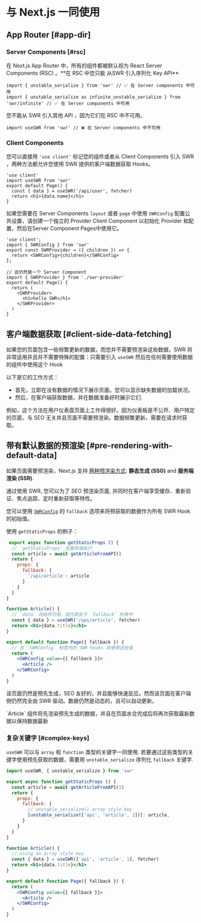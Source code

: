 
# 与 Next.js 一同使用

## App Router [#app-dir]

### Server Components [#rsc]

<Callout type="default" emoji="✅">
   在 Next.js App Router 中，所有的组件都被默认视为 React Server Components (RSC) 。**在 RSC 中您只能 从SWR 引入序列化 Key API**
</Callout>

```tsx filename="app/page.tsx" copy
import { unstable_serialize } from 'swr' // ✅ 在 Server components 中可用
import { unstable_serialize as infinite_unstable_serialize } from 'swr/infinite' // ✅ 在 Server components 中可用
```

<Callout type="error">
   您不能从 SWR 引入其他 API ，因为它们在 RSC 中不可用。
</Callout>

```tsx filename="app/page.tsx" highlight={1}
import useSWR from 'swr' // ❌ 在 Server components 中不可用
```

### Client Components

您可以直接用 `'use client'` 标记您的组件或者从 Client Components 引入 SWR ，两种方法都允许您使用 SWR 提供的客户端数据获取 Hooks。

```tsx filename="app/page.tsx" highlight={1} copy
'use client'
import useSWR from 'swr'
export default Page() {
  const { data } = useSWR('/api/user', fetcher)
  return <h1>{data.name}</h1>
}
```

如果您需要在 Server Components `layout` 或者 `page` 中使用 `SWRConfig` 配置公共设置，请创建一个独立的 Provider Client Component 以初始化 Provider 和配置，然后在Server Component Pages中使用它。

```tsx filename="app/swr-provider.tsx" copy
'use client';
import { SWRConfig } from 'swr'
export const SWRProvider = ({ children }) => {
  return <SWRConfig>{children}</SWRConfig>
};
```

```tsx filename="app/page.tsx" copy
// 这仍然是一个 Server Component
import { SWRProvider } from './swr-provider'
export default Page() {
  return (
    <SWRProvider>
      <h1>hello SWR</h1>
    </SWRProvider>
  )
}
```


## 客户端数据获取 [#client-side-data-fetching]

如果您的页面包含一些频繁更新的数据，而您并不需要预渲染这些数据，SWR 将非常适用并且并不需要特殊的配置：只需要引入 `useSWR` 然后在任何需要使用数据的组件中使用这个 Hook

以下是它的工作方式：

- 首先，立即在没有数据的情况下展示页面。您可以显示缺失数据的加载状况。
- 然后，在客户端获取数据，并在数据准备好时展示它们.

例如，这个方法在用户仪表盘页面上工作得很好。因为仪表板是不公开、用户特定的页面，与 SEO 无关并且页面不需要预渲染。数据频繁更新，需要在请求时获取。

## 带有默认数据的预渲染 [#pre-rendering-with-default-data]

如果页面需要预渲染，Next.js 支持 [两种预渲染方式](https://nextjs.org/docs/basic-features/data-fetching):
**静态生成 (SSG)** and **服务端渲染 (SSR)**.

通过使用 SWR, 您可以为了 SEO 预渲染页面, 并同时在客户端享受缓存、重新验证、焦点追踪、定时重新获取等特性。

您可以使用 [`SWRConfig`](/docs/global-configuration) 的 `fallback` 选项来将预获取的数据作为所有 SWR Hook 的初始值。

使用 `getStaticProps` 的例子：
```jsx
 export async function getStaticProps () {
  // `getStaticProps` 在服务端执行
  const article = await getArticleFromAPI()
  return {
    props: {
      fallback: {
        '/api/article': article
      }
    }
  }
}

function Article() {
  // `data` 将始终可用，因为其处于 `fallback` 列表中
  const { data } = useSWR('/api/article', fetcher)
  return <h1>{data.title}</h1>
}

export default function Page({ fallback }) {
  // 在 `SWRConfig` 标签内的 SWR hooks 将使用这些值
  return (
    <SWRConfig value={{ fallback }}>
      <Article />
    </SWRConfig>
  )
}
```

该页面仍然是预先生成，SEO 友好的，并且能够快速反应。然而该页面在客户端侧仍然完全由 SWR 驱动。数据仍然是动态的，且可以自动更新。

<Callout emoji="💡">
  `Article` 组件将先渲染预先生成的数据，并且在页面水合完成后将再次获取最新数据以保持数据最新
</Callout>

### 复杂关键字 [#complex-keys]

`useSWR` 可以与 `array` 和 `function` 类型的关键字一同使用. 若要通过这些类型的关键字使用预先获取的数据，需要用 `unstable_serialize` 序列化 `fallback` 关键字.

```jsx
import useSWR, { unstable_serialize } from 'swr'

export async function getStaticProps () {
  const article = await getArticleFromAPI(1)
  return {
    props: {
      fallback: {
        // unstable_serialize() array style key
        [unstable_serialize(['api', 'article', 1])]: article,
      }
    }
  }
}

function Article() {
  // using an array style key.
  const { data } = useSWR(['api', 'article', 1], fetcher)
  return <h1>{data.title}</h1>
}

export default function Page({ fallback }) {
  return (
    <SWRConfig value={{ fallback }}>
      <Article />
    </SWRConfig>
  )
}
```
